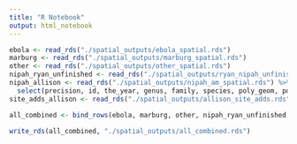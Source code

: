 ```yaml
---
title: "R Notebook"
output: html_notebook
---
```




```r
ebola <- read_rds("./spatial_outputs/ebola_spatial.rds")
marburg <- read_rds("./spatial_outputs/marburg_spatial.rds")
other <- read_rds("./spatial_outputs/other_spatial.rds")
nipah_ryan_unfinished <- read_rds("./spatial_outputs/ryan_nipah_unfinished.rds")
nipah_allison <- read_rds("./spatial_outputs/nipah_am_spatial.rds") %>%
  select(precision, id, the_year, genus, family, species, poly_geom, point_geom)
site_adds_allison <- read_rds("./spatial_outputs/allison_site_adds.rds")
```

```r
all_combined <- bind_rows(ebola, marburg, other, nipah_ryan_unfinished, nipah_allison, site_adds_allison)
```

```r
write_rds(all_combined, "./spatial_outputs/all_combined.rds")
```

